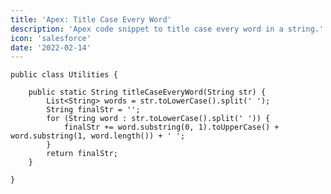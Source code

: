 ```yaml
---
title: 'Apex: Title Case Every Word'
description: 'Apex code snippet to title case every word in a string.'
icon: 'salesforce'
date: '2022-02-14'
---
```


```apex
public class Utilities {

    public static String titleCaseEveryWord(String str) {
        List<String> words = str.toLowerCase().split(' ');
        String finalStr = '';
        for (String word : str.toLowerCase().split(' ')) {
            finalStr += word.substring(0, 1).toUpperCase() + word.substring(1, word.length()) + ' ';
        }
        return finalStr;
    }

}
```
